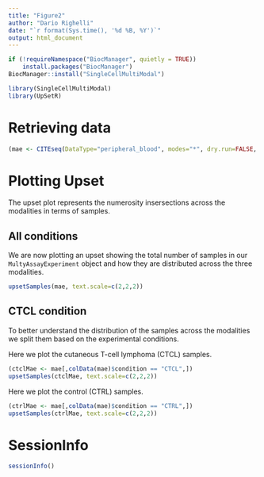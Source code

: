 ```yaml
---
title: "Figure2"
author: "Dario Righelli"
date: "`r format(Sys.time(), '%d %B, %Y')`"
output: html_document
---
```

```r
if (!requireNamespace("BiocManager", quietly = TRUE))
    install.packages("BiocManager")
BiocManager::install("SingleCellMultiModal")
```


```r
library(SingleCellMultiModal)
library(UpSetR)
```

# Retrieving data

```r
(mae <- CITEseq(DataType="peripheral_blood", modes="*", dry.run=FALSE, version="1.0.0"))
```

# Plotting Upset 

The upset plot represents the numerosity insersections across the modalities
in terms of samples.

## All conditions

We are now plotting an upset showing the total number of samples in our 
`MultyAssayExperiment` object and how they are distributed across the three 
modalities.

```r
upsetSamples(mae, text.scale=c(2,2,2))
```

## CTCL condition

To better understand the distribution of the samples across the modalities we
split them based on the experimental conditions.

Here we plot the cutaneous T-cell lymphoma (CTCL) samples.

```r
(ctclMae <- mae[,colData(mae)$condition == "CTCL",])
upsetSamples(ctclMae, text.scale=c(2,2,2))
```

Here we plot the control (CTRL) samples.

```r
(ctrlMae <- mae[,colData(mae)$condition == "CTRL",])
upsetSamples(ctrlMae, text.scale=c(2,2,2))
```

# SessionInfo 

```r
sessionInfo()
```





